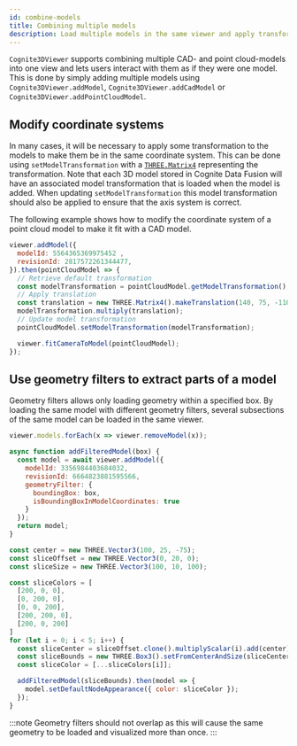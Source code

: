 ```yaml
---
id: combine-models
title: Combining multiple models
description: Load multiple models in the same viewer and apply transformation to correctly place the models
---
```


`Cognite3DViewer` supports combining multiple CAD- and point cloud-models into one view and lets
users interact with them as if they were one model. This is done by simply adding multiple models
using `Cognite3DViewer.addModel`, `Cognite3DViewer.addCadModel` or `Cognite3DViewer.addPointCloudModel`.


<DemoWrapper name="Cognite3DViewerDemo" />

## Modify coordinate systems

In many cases, it will be necessary to apply some transformation to the models to make them be in the same
coordinate system. This can be done using `setModelTransformation` with a [`THREE.Matrix4`](https://threejs.org/docs/#api/en/math/Matrix4)
representing the transformation. Note that each 3D model stored in Cognite Data Fusion will have an associated
model transformation that is loaded when the model is added. When updating `setModelTransformation` this model transformation
should also be applied to ensure that the axis system is correct.

The following example shows how to modify the coordinate system of a point cloud model to make it fit with a CAD model.

```js runnable
viewer.addModel({
  modelId: 5564365369975452 ,
  revisionId: 2817572261344477,
}).then(pointCloudModel => {
  // Retrieve default transformation
  const modelTransformation = pointCloudModel.getModelTransformation();
  // Apply translation
  const translation = new THREE.Matrix4().makeTranslation(140, 75, -110);
  modelTransformation.multiply(translation);
  // Update model transformation
  pointCloudModel.setModelTransformation(modelTransformation);

  viewer.fitCameraToModel(pointCloudModel);
});
```

## Use geometry filters to extract parts of a model

Geometry filters allows only loading geometry within a specified box. By loading the same model with different geometry
filters, several subsections of the same model can be loaded in the same viewer.

```js runnable
viewer.models.forEach(x => viewer.removeModel(x));

async function addFilteredModel(box) {
  const model = await viewer.addModel({
    modelId: 3356984403684032,
    revisionId: 6664823881595566,
    geometryFilter: {
      boundingBox: box,
      isBoundingBoxInModelCoordinates: true
    }
  });
  return model;
}

const center = new THREE.Vector3(100, 25, -75);
const sliceOffset = new THREE.Vector3(0, 20, 0);
const sliceSize = new THREE.Vector3(100, 10, 100);

const sliceColors = [
  [200, 0, 0],
  [0, 200, 0],
  [0, 0, 200],
  [200, 200, 0],
  [200, 0, 200]
]
for (let i = 0; i < 5; i++) {
  const sliceCenter = sliceOffset.clone().multiplyScalar(i).add(center);
  const sliceBounds = new THREE.Box3().setFromCenterAndSize(sliceCenter, sliceSize);
  const sliceColor = [...sliceColors[i]];

  addFilteredModel(sliceBounds).then(model => {
    model.setDefaultNodeAppearance({ color: sliceColor });
  });
}
```

:::note 
Geometry filters should not overlap as this will cause the same geometry to be loaded and 
visualized more than once.
:::
